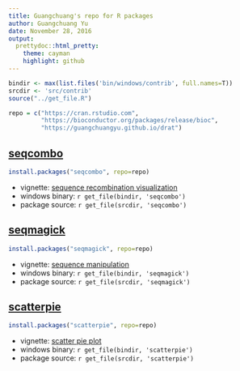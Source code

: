 ```yaml
---
title: Guangchuang's repo for R packages
author: Guangchuang Yu
date: November 28, 2016
output:
  prettydoc::html_pretty:
    theme: cayman
    highlight: github
---
```



```r
bindir <- max(list.files('bin/windows/contrib', full.names=T))
srcdir <- 'src/contrib'
source("../get_file.R")
```

```r
repo = c("https://cran.rstudio.com",
         "https://bioconductor.org/packages/release/bioc",
         "https://guangchuangyu.github.io/drat")
```

## [seqcombo](https://github.com/GuangchuangYu/seqcombo)

```r
install.packages("seqcombo", repo=repo)
```

- vignette: [sequence recombination visualization](https://guangchuangyu.github.io/seqcombo/)
- windows binary: `r get_file(bindir, 'seqcombo')`
- package source: `r get_file(srcdir, 'seqcombo')`

## [seqmagick](https://github.com/GuangchuangYu/seqmagick)

```r
install.packages("seqmagick", repo=repo)
```

- vignette: [sequence manipulation](https://guangchuangyu.github.io/seqmagick/)
- windows binary: `r get_file(bindir, 'seqmagick')`
- package source: `r get_file(srcdir, 'seqmagick')`

## [scatterpie](https://github.com/GuangchuangYu/scatterpie)

```r
install.packages("scatterpie", repo=repo)
```

- vignette: [scatter pie plot](https://guangchuangyu.github.io/scatterpie/)
- windows binary: `r get_file(bindir, 'scatterpie')`
- package source: `r get_file(srcdir, 'scatterpie')`


<!--

## [skleid](https://github.com/GuangchuangYu/skleid)

```r
install.packages("skleid", repo=repo)
```

- windows binary: `r get_file(bindir, 'skleid')`
- package source: `r get_file(srcdir, 'skleid')`

-->
